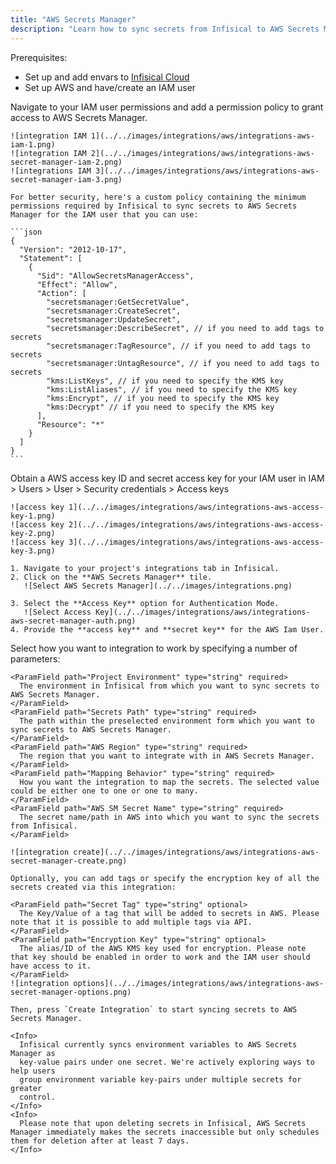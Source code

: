 ```yaml
---
title: "AWS Secrets Manager"
description: "Learn how to sync secrets from Infisical to AWS Secrets Manager."
---
```


Prerequisites:

- Set up and add envars to [Infisical Cloud](https://app.infisical.com)
- Set up AWS and have/create an IAM user

<Steps>
  <Step title="Grant the IAM user permissions to access AWS Secrets Manager">
    Navigate to your IAM user permissions and add a permission policy to grant access to AWS Secrets Manager.

    ![integration IAM 1](../../images/integrations/aws/integrations-aws-iam-1.png)
    ![integration IAM 2](../../images/integrations/aws/integrations-aws-secret-manager-iam-2.png)
    ![integrations IAM 3](../../images/integrations/aws/integrations-aws-secret-manager-iam-3.png)

    For better security, here's a custom policy containing the minimum permissions required by Infisical to sync secrets to AWS Secrets Manager for the IAM user that you can use:

    ```json
    {
      "Version": "2012-10-17",
      "Statement": [
        {
          "Sid": "AllowSecretsManagerAccess",
          "Effect": "Allow",
          "Action": [
            "secretsmanager:GetSecretValue",
            "secretsmanager:CreateSecret",
            "secretsmanager:UpdateSecret",
            "secretsmanager:DescribeSecret", // if you need to add tags to secrets
            "secretsmanager:TagResource", // if you need to add tags to secrets
            "secretsmanager:UntagResource", // if you need to add tags to secrets
            "kms:ListKeys", // if you need to specify the KMS key
            "kms:ListAliases", // if you need to specify the KMS key
            "kms:Encrypt", // if you need to specify the KMS key
            "kms:Decrypt" // if you need to specify the KMS key
          ],
          "Resource": "*"
        }
      ]
    }
    ```

  </Step>
  <Step title="Authorize Infisical for AWS Secrets Manager">
    Obtain a AWS access key ID and secret access key for your IAM user in IAM > Users > User > Security credentials > Access keys

    ![access key 1](../../images/integrations/aws/integrations-aws-access-key-1.png)
    ![access key 2](../../images/integrations/aws/integrations-aws-access-key-2.png)
    ![access key 3](../../images/integrations/aws/integrations-aws-access-key-3.png)

    1. Navigate to your project's integrations tab in Infisical.
    2. Click on the **AWS Secrets Manager** tile.
       ![Select AWS Secrets Manager](../../images/integrations.png)

    3. Select the **Access Key** option for Authentication Mode.
       ![Select Access Key](../../images/integrations/aws/integrations-aws-secret-manager-auth.png)
    4. Provide the **access key** and **secret key** for the AWS Iam User.

  </Step>
  <Step title="Start integration">
    Select how you want to integration to work by specifying a number of parameters:

    <ParamField path="Project Environment" type="string" required>
      The environment in Infisical from which you want to sync secrets to AWS Secrets Manager.
    </ParamField>
    <ParamField path="Secrets Path" type="string" required>
      The path within the preselected environment form which you want to sync secrets to AWS Secrets Manager.
    </ParamField>
    <ParamField path="AWS Region" type="string" required>
      The region that you want to integrate with in AWS Secrets Manager.
    </ParamField>
    <ParamField path="Mapping Behavior" type="string" required>
      How you want the integration to map the secrets. The selected value could be either one to one or one to many.
    </ParamField>
    <ParamField path="AWS SM Secret Name" type="string" required>
      The secret name/path in AWS into which you want to sync the secrets from Infisical.
    </ParamField>

    ![integration create](../../images/integrations/aws/integrations-aws-secret-manager-create.png)

    Optionally, you can add tags or specify the encryption key of all the secrets created via this integration:

    <ParamField path="Secret Tag" type="string" optional>
      The Key/Value of a tag that will be added to secrets in AWS. Please note that it is possible to add multiple tags via API.
    </ParamField>
    <ParamField path="Encryption Key" type="string" optional>
      The alias/ID of the AWS KMS key used for encryption. Please note that key should be enabled in order to work and the IAM user should have access to it.
    </ParamField>
    ![integration options](../../images/integrations/aws/integrations-aws-secret-manager-options.png)

    Then, press `Create Integration` to start syncing secrets to AWS Secrets Manager.

    <Info>
      Infisical currently syncs environment variables to AWS Secrets Manager as
      key-value pairs under one secret. We're actively exploring ways to help users
      group environment variable key-pairs under multiple secrets for greater
      control.
    </Info>
    <Info>
      Please note that upon deleting secrets in Infisical, AWS Secrets Manager immediately makes the secrets inaccessible but only schedules them for deletion after at least 7 days.
    </Info>

  </Step>
</Steps>

